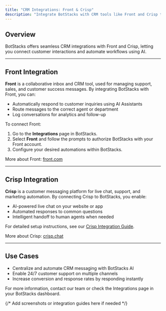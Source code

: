 ```yaml
---
title: "CRM Integrations: Front & Crisp"
description: "Integrate BotStacks with CRM tools like Front and Crisp to power business workflows."
---
```


## Overview

BotStacks offers seamless CRM integrations with Front and Crisp, letting you connect customer interactions and automate workflows using AI.

---

## Front Integration

**Front** is a collaborative inbox and CRM tool, used for managing support, sales, and customer success messages. By integrating BotStacks with Front, you can:

- Automatically respond to customer inquiries using AI Assistants
- Route messages to the correct agent or department
- Log conversations for analytics and follow-up

To connect Front:
1. Go to the **Integrations** page in BotStacks.
2. Select **Front** and follow the prompts to authorize BotStacks with your Front account.
3. Configure your desired automations within BotStacks.

More about Front: [front.com](https://front.com/)

---

## Crisp Integration

**Crisp** is a customer messaging platform for live chat, support, and marketing automation. By connecting Crisp to BotStacks, you enable:

- AI-powered live chat on your website or app
- Automated responses to common questions
- Intelligent handoff to human agents when needed

For detailed setup instructions, see our [Crisp Integration Guide](./05-crisp.mdx).

More about Crisp: [crisp.chat](https://crisp.chat/en/)

---

## Use Cases

- Centralize and automate CRM messaging with BotStacks AI
- Enable 24/7 customer support on multiple channels
- Increase conversion and response rates by responding instantly

For more information, contact our team or check the Integrations page in your BotStacks dashboard.

{/* Add screenshots or integration guides here if needed */}
